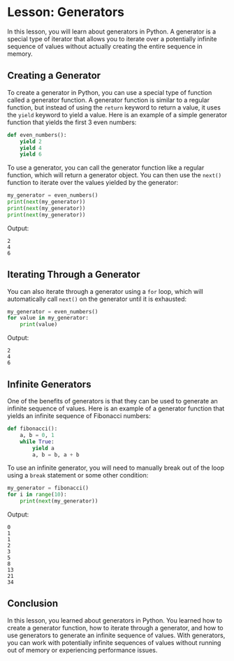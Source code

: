 # Lesson: Generators

In this lesson, you will learn about generators in Python. A generator is a special type of iterator that allows you to iterate over a potentially infinite sequence of values without actually creating the entire sequence in memory.

## Creating a Generator

To create a generator in Python, you can use a special type of function called a generator function. A generator function is similar to a regular function, but instead of using the `return` keyword to return a value, it uses the `yield` keyword to yield a value. Here is an example of a simple generator function that yields the first 3 even numbers:

```python
def even_numbers():
    yield 2
    yield 4
    yield 6
```

To use a generator, you can call the generator function like a regular function, which will return a generator object. You can then use the `next()` function to iterate over the values yielded by the generator:

```python
my_generator = even_numbers()
print(next(my_generator))
print(next(my_generator))
print(next(my_generator))
```

Output:
```
2
4
6
```

## Iterating Through a Generator

You can also iterate through a generator using a `for` loop, which will automatically call `next()` on the generator until it is exhausted:

```python
my_generator = even_numbers()
for value in my_generator:
    print(value)
```

Output:
```
2
4
6
```

## Infinite Generators

One of the benefits of generators is that they can be used to generate an infinite sequence of values. Here is an example of a generator function that yields an infinite sequence of Fibonacci numbers:

```python
def fibonacci():
    a, b = 0, 1
    while True:
        yield a
        a, b = b, a + b
```

To use an infinite generator, you will need to manually break out of the loop using a `break` statement or some other condition:

```python
my_generator = fibonacci()
for i in range(10):
    print(next(my_generator))
```

Output:
```
0
1
1
2
3
5
8
13
21
34
```

## Conclusion

In this lesson, you learned about generators in Python. You learned how to create a generator function, how to iterate through a generator, and how to use generators to generate an infinite sequence of values. With generators, you can work with potentially infinite sequences of values without running out of memory or experiencing performance issues.

